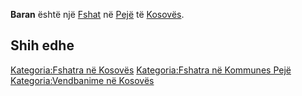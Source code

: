 {{Fshat në Kosovës
 | Emri                = Baran
| sqi_N_name = Baran
| sqi_N_FULL_NAME_RO = Baran
| sqi_N_FULL_NAME_ND_RO = Baran
| sqi_N_SORT_NAME_RG = BARAN
| sqi_N_FULL_NAME_RG = Baran
| sqi_N_FULL_NAME_ND_RG = Baran
| srp_N_name = Barane
| srp_N_FULL_NAME_RO = Barane
| srp_N_FULL_NAME_ND_RO = Barane
| srp_N_SORT_NAME_RG = BARANE
| srp_N_FULL_NAME_RG = Barane
| srp_N_FULL_NAME_ND_RG = Barane
| srp_NS_name = Баране
| srp_NS_FULL_NAME_RO = Баране
| srp_NS_FULL_NAME_ND_RO = Баране
| srp_NS_SORT_NAME_RG = БАРАНЕ
| srp_NS_FULL_NAME_RG = Баране
| srp_NS_FULL_NAME_ND_RG = Баране
| srp_V_name = Donji Barani
| srp_V_FULL_NAME_RO = Donji Barani Donje Barane
| srp_V_FULL_NAME_ND_RO = Donji Barani Donje Barane
| srp_V_SORT_NAME_RG = DONJIBARANI DONJEBARANE
| srp_V_FULL_NAME_RG = Donji Barani Donje Barane
| srp_V_FULL_NAME_ND_RG = Donji Barani Donje Barane

 | Emri (Rasa dhanore) = 
 | Figura              = 
 | Shteti              = Kosovo
 | Komuna              = Pejë
 | Kodi postar         = 
 | Sipërfaqja          = 

 | Popullsia           = 

 | Regj. i popullsisë  = 
 | Dend. e popullsisë  = 
 | Faqja zyrtare       = 
 <!--- Koordinatat ----> 
 | Gjerësia            = 42.575278
 | Gjatësia            = 20.418611
 | Lartësia            = 
}}
'''Baran''' është një [[Fshat]] në [[Pejë]] të [[Kosovës]].

<!-- == Gjeografia == -->
<!-- == Historia == -->
<!-- == Demografia == -->
== Shih edhe ==
{{Komuna Pejë}}
{{Kosovo-Administrata-Cung}}

[[Kategoria:Fshatra në Kosovës]]
[[Kategoria:Fshatra në Kommunes Pejë]]
[[Kategoria:Vendbanime në Kosovës]]